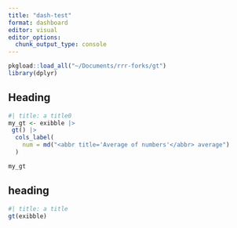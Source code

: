 ```yaml
---
title: "dash-test"
format: dashboard
editor: visual
editor_options: 
  chunk_output_type: console
---
```


```r
pkgload::load_all("~/Documents/rrr-forks/gt")
library(dplyr)
```

## Heading

```r
#| title: a title0
my_gt <- exibble |> 
 gt() |>
  cols_label(
    num = md("<abbr title='Average of numbers'</abbr> average")
  )

my_gt
```

## heading

```r
#| title: a title
gt(exibble)
```
